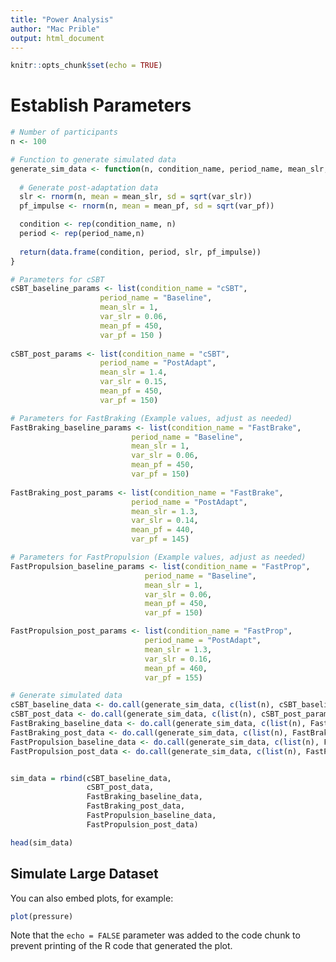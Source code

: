 ```yaml
---
title: "Power Analysis"
author: "Mac Prible"
output: html_document
---
```




```r
knitr::opts_chunk$set(echo = TRUE)
```

# Establish Parameters

```r

# Number of participants
n <- 100

# Function to generate simulated data
generate_sim_data <- function(n, condition_name, period_name, mean_slr, var_slr, mean_pf, var_pf) { # Generate baseline data
  
  # Generate post-adaptation data
  slr <- rnorm(n, mean = mean_slr, sd = sqrt(var_slr))
  pf_impulse <- rnorm(n, mean = mean_pf, sd = sqrt(var_pf))

  condition <- rep(condition_name, n)
  period <- rep(period_name,n)
            
  return(data.frame(condition, period, slr, pf_impulse))
}

# Parameters for cSBT
cSBT_baseline_params <- list(condition_name = "cSBT", 
                    period_name = "Baseline",
                    mean_slr = 1, 
                    var_slr = 0.06, 
                    mean_pf = 450, 
                    var_pf = 150 )
                    
cSBT_post_params <- list(condition_name = "cSBT", 
                    period_name = "PostAdapt",
                    mean_slr = 1.4, 
                    var_slr = 0.15,
                    mean_pf = 450, 
                    var_pf = 150)

# Parameters for FastBraking (Example values, adjust as needed)
FastBraking_baseline_params <- list(condition_name = "FastBrake", 
                           period_name = "Baseline",
                           mean_slr = 1, 
                           var_slr = 0.06, 
                           mean_pf = 450, 
                           var_pf = 150)                           
                           
FastBraking_post_params <- list(condition_name = "FastBrake", 
                           period_name = "PostAdapt",
                           mean_slr = 1.3, 
                           var_slr = 0.14,
                           mean_pf = 440, 
                           var_pf = 145)

# Parameters for FastPropulsion (Example values, adjust as needed)
FastPropulsion_baseline_params <- list(condition_name = "FastProp", 
                              period_name = "Baseline",
                              mean_slr = 1, 
                              var_slr = 0.06, 
                              mean_pf = 450, 
                              var_pf = 150)

FastPropulsion_post_params <- list(condition_name = "FastProp", 
                              period_name = "PostAdapt",
                              mean_slr = 1.3, 
                              var_slr = 0.16,
                              mean_pf = 460, 
                              var_pf = 155)

# Generate simulated data
cSBT_baseline_data <- do.call(generate_sim_data, c(list(n), cSBT_baseline_params))
cSBT_post_data <- do.call(generate_sim_data, c(list(n), cSBT_post_params))
FastBraking_baseline_data <- do.call(generate_sim_data, c(list(n), FastBraking_baseline_params))
FastBraking_post_data <- do.call(generate_sim_data, c(list(n), FastBraking_post_params))
FastPropulsion_baseline_data <- do.call(generate_sim_data, c(list(n), FastPropulsion_baseline_params))
FastPropulsion_post_data <- do.call(generate_sim_data, c(list(n), FastPropulsion_post_params))


sim_data = rbind(cSBT_baseline_data,  
                 cSBT_post_data, 
                 FastBraking_baseline_data, 
                 FastBraking_post_data, 
                 FastPropulsion_baseline_data, 
                 FastPropulsion_post_data)

head(sim_data)
```

## Simulate Large Dataset

You can also embed plots, for example:

```r
plot(pressure)
```

Note that the `echo = FALSE` parameter was added to the code chunk to prevent printing of the R code that generated the plot.
